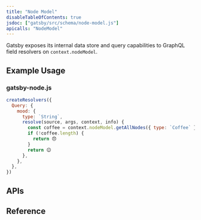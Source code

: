 ```yaml
---
title: "Node Model"
disableTableOfContents: true
jsdoc: ["gatsby/src/schema/node-model.js"]
apicalls: "NodeModel"
---
```



Gatsby exposes its internal data store and query capabilities to GraphQL field resolvers on `context.nodeModel`.

## Example Usage
### gatsby-node.js
```javascript
createResolvers({
  Query: {
    mood: {
      type: `String`,
      resolve(source, args, context, info) {
        const coffee = context.nodeModel.getAllNodes({ type: `Coffee` })
        if (!coffee.length) {
          return 😞
        }
        return 😊
      },
    },
  },
})
```

## APIs
<APIContents docs={props.mergedFuncs} />

## Reference
<APIReference docs={props.mergedFuncs} />